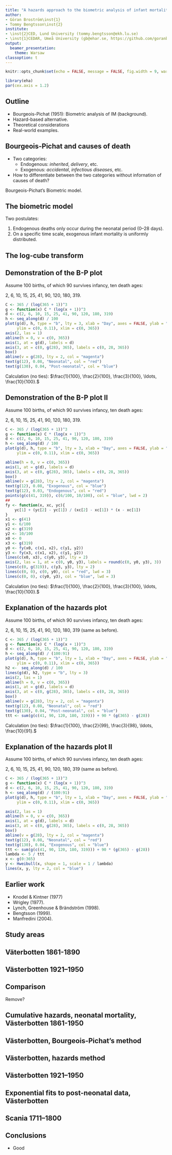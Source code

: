 ```yaml
---
title: "A hazards approach to the biometric analysis of infant mortality"
author:
- Göran Broström\inst{1}
- Tommy Bengtsson\inst{2}
institute:
- \inst{2}CED, Lund University (tommy.bengtsson@ekh.lu.se)
- \inst{1}CEDAR, Umeå University (gb@ehar.se, https://github.com/goranbrostrom)
output:
  beamer_presentation:
    theme: Warsaw
classoption: t
---
```


```r
knitr::opts_chunk$set(echo = FALSE, message = FALSE, fig.width = 9, warning = FALSE, comment = NA)

library(eha)
par(cex.axis = 1.2)
```

## Outline

*   Bourgeois-Pichat (1951): Biometric analysis of IM (background).
*   Hazard-based alternative.
*   Theoretical considerations
*   Real-world examples.

## Bourgeois-Pichat and causes of death

*   Two categories: 
    *   Endogenous: *inherited*, *delivery*, etc.
    *   Exogenous: *accidental*, *infectious diseases*, etc.
*   How to differentiate between the two categories without infornation of causes of death?

Bourgeois-Pichat's Biometric model.

## The biometric model

Two postulates:

1.  Endogenous deaths only occur during the neonatal period (0--28 days). 
2.  On a specific time scale, exogenous infant mortality is uniformly distributed.

## The log-cube transform {.t}

\begin{columns}[T]
\begin{column}{0.6\textwidth}
\begin{equation*}
g(t) = C \log^3(t + 1), \; 0 < t \le 365.
\end{equation*}

where $C$ is a normalizing constant:

\begin{equation*}
C = \frac{365}{\log^3(365 + 1)}
\end{equation*}

\tiny
\emph{Note:} $C$ is not part of B-P's original definition.

\end{column}

\begin{column}{0.5\textwidth}
\includegraphics[width=0.9\textwidth]{../paper2_files/figure-latex/logcube-1.pdf}
\end{column}

\end{columns}

## Demonstration of the B-P plot

Assume 100 births, of which 90 survives infancy, ten death ages: 

2, 6, 10, 15, 25, 41, 90, 120, 180, 319.

```r
C <- 365 / (log(365 + 1))^3
g <- function(x) C * (log(x + 1))^3
d <- c(2, 6, 10, 15, 25, 41, 90, 120, 180, 319)
h <- seq_along(d) / 100
plot(g(d), h, type = "b", lty = 3, xlab = "Day", axes = FALSE, ylab = "Deaths / 100", 
     ylim = c(0, 0.11), xlim = c(0, 365))
axis(2, las = 1)
abline(h = 0, v = c(0, 365))
axis(1, at = g(d), labels = d)
axis(3, at = c(0, g(28), 365), labels = c(0, 28, 365))
box()
abline(v = g(28), lty = 2, col = "magenta")
text(g(12), 0.08, "Neonatal", col = "red")
text(g(130), 0.04, "Post-neonatal", col = "blue")
```

Calculation (no ties): $\frac{1}{100}, \frac{2}{100}, \frac{3}{100}, \ldots, \frac{10}{100}.$ 

<!--
\begin{equation*}
p_n = \frac{n}{100}, \; n = 1, \ldots 10
\end{equation*}
-->

## Demonstration of the B-P plot II

Assume 100 births, of which 90 survives infancy, ten death ages: 

2, 6, 10, 15, 25, 41, 90, 120, 180, 319.

```r
C <- 365 / (log(365 + 1))^3
g <- function(x) C * (log(x + 1))^3
d <- c(2, 6, 10, 15, 25, 41, 90, 120, 180, 319)
h <- seq_along(d) / 100
plot(g(d), h, type = "b", lty = 3, xlab = "Day", axes = FALSE, ylab = "Deaths / 100", 
     ylim = c(0, 0.11), xlim = c(0, 365))

abline(h = 0, v = c(0, 365))
axis(1, at = g(d), labels = d)
axis(3, at = c(0, g(28), 365), labels = c(0, 28, 365))
box()
abline(v = g(28), lty = 2, col = "magenta")
text(g(12), 0.08, "Exogenous", col = "blue")
text(g(12), 0.03, "Endogenous", col = "red")
points(g(c(41, 319)), c(6/100, 10/100), col = "blue", lwd = 2)
##
fy <- function(x, xc, yc){
    yc[1] + (yc[2] - yc[1]) / (xc[2] - xc[1]) * (x - xc[1])
}
x1 <- g(41)
y1 <- 6/100
x2 <- g(319)
y2 <- 10/100
x0 <- 0
x3 <- g(319)
y0 <- fy(x0, c(x1, x2), c(y1, y2))
y3 <- fy(x3, c(x1, x2), c(y1, y2))
lines(c(x0, x3), c(y0, y3), lty = 2)
axis(2, las = 1, at = c(0, y0, y3), labels = round(c(0, y0, y3), 3))
lines(c(0, g(319)), c(y3, y3), lty = 2)
lines(c(0, 0), c(0, y0), col = "red", lwd = 3)
lines(c(0, 0), c(y0, y3), col = "blue", lwd = 3)
```

Calculation (no ties): $\frac{1}{100}, \frac{2}{100}, \frac{3}{100}, \ldots, \frac{10}{100}.$ 

<!--
\begin{equation*}
p_n = \frac{n}{100}, \; n = 1, \ldots 10
\end{equation*}
-->

## Explanation of the hazards plot

Assume 100 births, of which 90 survives infancy, ten death ages: 

2, 6, 10, 15, 25, 41, 90, 120, 180, 319 (same as before).

```r
C <- 365 / (log(365 + 1))^3
g <- function(x) C * (log(x + 1))^3
d <- c(2, 6, 10, 15, 25, 41, 90, 120, 180, 319)
h <- seq_along(d) / (100:91)
plot(g(d), h, type = "b", lty = 1, xlab = "Day", axes = FALSE, ylab = "Cumulative hazards", 
     ylim = c(0, 0.11), xlim = c(0, 365))
h2 <-  seq_along(d) / 100
lines(g(d), h2, type = "b", lty = 3) 
axis(2, las = 1)
abline(h = 0, v = c(0, 365))
axis(1, at = g(d), labels = d)
axis(3, at = c(0, g(28), 365), labels = c(0, 28, 365))
box()
abline(v = g(28), lty = 2, col = "magenta")
text(g(12), 0.08, "Neonatal", col = "red")
text(g(130), 0.04, "Post-neonatal", col = "blue")
ttt <- sum(g(c(41, 90, 120, 180, 319))) + 90 * (g(365) - g(28))

```

Calculation (no ties): $\frac{1}{100}, \frac{2}{99}, \frac{3}{98}, \ldots, \frac{10}{91}.$ 

## Explanation of the hazards plot II

Assume 100 births, of which 90 survives infancy, ten death ages: 

2, 6, 10, 15, 25, 41, 90, 120, 180, 319 (same as before).

```r
C <- 365 / (log(365 + 1))^3
g <- function(x) C * (log(x + 1))^3
d <- c(2, 6, 10, 15, 25, 41, 90, 120, 180, 319)
h <- seq_along(d) / (100:91)
plot(g(d), h, type = "b", lty = 1, xlab = "Day", axes = FALSE, ylab = "Cumulative hazards", 
     ylim = c(0, 0.11), xlim = c(0, 365))

axis(2, las = 1)
abline(h = 0, v = c(0, 365))
axis(1, at = g(d), labels = d)
axis(3, at = c(0, g(28), 365), labels = c(0, 28, 365))
box()
abline(v = g(28), lty = 2, col = "magenta")
text(g(12), 0.08, "Neonatal", col = "red")
text(g(130), 0.04, "Exogenous", col = "blue")
ttt <- sum(g(c(41, 90, 120, 180, 319))) + 90 * (g(365) - g(28))
lambda <- 5 / ttt
x <- g(0:365)
y <- Hweibull(x, shape = 1, scale = 1 / lambda)
lines(x, y, lty = 2, col = "blue")
```


## Earlier work 

*   Knodel \& Kintner (1977) 
*   Wrigley (1977).
*   Lynch, Greenhouse \& Brändström (1998).
*   Bengtsson (1999).
*   Manfredini (2004).


## Study areas

\begin{columns}
\begin{column}{0.5\textwidth}
\begin{center}
Skåne 1711--1800

\includegraphics[width=0.7\textwidth]{myfigs/scania.png}
\end{center}
\end{column}
\begin{column}{0.5\textwidth}
\begin{center}
Västerbotten 1801--1950

\includegraphics[width=0.8\textwidth]{myfigs/vb.png}
\end{center}
\end{column}
\end{columns}

## Väterbotten 1861-1890

\includegraphics[width=0.8\textwidth]{../paper2_files/figure-latex/bioume6190-1.pdf}

## Västerbotten 1921--1950

\includegraphics[width=0.8\textwidth]{../paper2_files/figure-latex/bioume9120-1.pdf}

## Comparison 

Remove?

\includegraphics[width=0.8\textwidth]{../paper2_files/figure-latex/both-1.pdf}

## Cumulative hazards, neonatal mortality, Västerbotten 1861-1950

\includegraphics[width=0.8\textwidth]{../paper2_files/figure-latex/enof-1.pdf}

## Västerbotten, Bourgeois-Pichat's method

\includegraphics[width=0.8\textwidth]{../paper2_files/figure-latex/first-1.pdf}

## Västerbotten, hazards method

\includegraphics[width=0.8\textwidth]{../paper2_files/figure-latex/second-1.pdf}

## Västerbotten 1921--1950

\includegraphics[width=0.8\textwidth]{../paper2_files/figure-latex/lowumee-1.pdf}

## Exponential fits to post-neonatal data, Västerbotten

\includegraphics[width=0.8\textwidth]{../paper2_files/figure-latex/postneo-1.pdf}


## Scania 1711--1800

\includegraphics[width=0.8\textwidth]{../paper2_files/figure-latex/scahigh-1.pdf}


## 

\includegraphics[width=0.8\textwidth]{../paper2_files/figure-latex/skum-1.pdf}



## Conclusions

*   Good